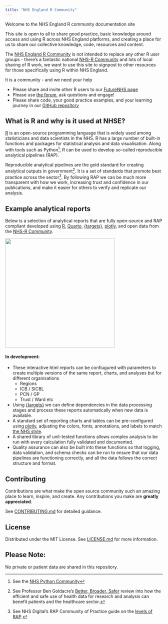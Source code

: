 ```yaml
---
title: "NHS England R Community"
---
```


Welcome to the NHS England R community documentation site

This site is open to all to share good practice, basic knowledge around access and using R across NHS England platforms, and creating a place for us to share our collective knowledge, code, resources and content. 

The [NHS England R Community](https://future.nhs.uk/NHSERcommunity) is not intended to replace any other R user groups - there's a fantastic national [NHS-R Community](https://nhsrcommunity.com/) and lots of local sharing of R work, we want to use this site to signpost to other resources for those specifically using R within NHS England.

It is a community - and we need your help

- Please share and invite other R users to our [FutureNHS page](https://future.nhs.uk/NHSERcommunity)
- Please use [the forum](https://future.nhs.uk/NHSERcommunity/view?objectId=1090202), ask questions and engage!
- Please share code, your good practice examples, and your learning journey in our [GitHub repository](https://github.com/nhsengland/nhs-r-reporting)

## What is R and why is it used at NHSE?

[R](https://www.r-project.org/) is an open-source programming language that is widely used among statisticians and data scientists in the NHS. R has a large number of built-in functions and packages for statistical analysis and data visualisation. Along with tools such as Python[^nhspycom], R can be used to develop so-called reproducible analytical pipelines (RAP).

Reproducible analytical pipelines are the gold standard for creating analytical outputs in government[^goldacre]. It is a set of standards that promote best practice across the sector[^NHSD-RAP]. By following RAP we can be much more transparent with how we work, increasing trust and confidence in our publications, and make it easier for others to verify and replicate our analysis.

## Example analytical reports

Below is a selection of analytical reports that are fully open-source and RAP compliant developed using [R](https://www.r-project.org/), [Quarto](https://quarto.org/), [{targets}](https://books.ropensci.org/targets/), [plotly](https://plotly.com/r/), and open data from the [NHS-R Community](https://nhsrcommunity.com/nhs-r-community-datasets-package-released/).

<a href="examples/ae_attendance.html"><img src="assets/figures/ae_attendance_img.png" width="350" /></a>

#### In development:
- These interactive html reports can be confiugured with parameters to create multiple versions of the same report, charts, and analyses but for different organisations
  - Regions
  - ICB / SICBL
  - PCN / GP
  - Trust / Ward etc
- Using [{targets}](https://books.ropensci.org/targets/) we can define dependencies in the data processing stages and process these reports automatically when new data is available. 
- A standard set of reporting charts and tables can be pre-configured using [plotly](https://plotly.com/r/), adjusting the colors, fonts, annotations, and labels to match [the NHS style](tutorials/nhs-colours.qmd).
- A shared library of unit-tested functions allows complex analysis to be run with every calculation fully validated and documented.
- Quality assurance can also be built into these functions so that logging, data validation, and schema checks can be run to ensure that our data pipelines are functioning correctly, and all the data follows the correct structure and format.

## Contributing

Contributions are what make the open source community such an amazing place to learn, inspire, and create. Any contributions you make are **greatly appreciated**.

See [CONTRIBUTING.md](contribute.qmd) for detailed guidance.

## License

Distributed under the MIT License. See [LICENSE.md](https://github.com/nhsengland/nhs-r-reporting/blob/main/LICENSE) for more information.

::: {.callout-note}
## Please Note:
No private or patient data are shared in this repository.
:::


[^nhspycom]: See the [NHS Python Community](https://nhs-pycom.net/)

[^goldacre]: See Professor Ben Goldacre’s [Better, Broader, Safer](https://www.gov.uk/government/publications/better-broader-safer-using-health-data-for-research-and-analysis) review into how the efficient and safe use of health data for research and analysis can benefit patients and the healthcare sector.

[^NHSD-RAP]: See NHS Digital's RAP Community of Practice guide on the [levels of RAP](https://nhsdigital.github.io/rap-community-of-practice/introduction_to_RAP/levels_of_RAP/).
